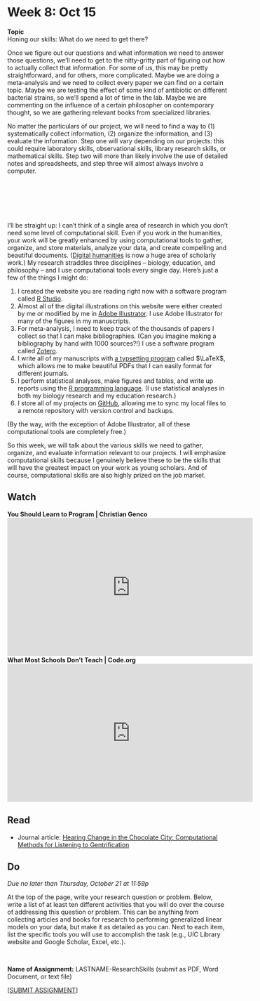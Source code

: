 # Week 8: Oct 15

<div class="boxed" id="center">
**Topic**  
Honing our skills: What do we need to get there?</div>

Once we figure out our questions and what information we need to answer those questions, we'll need to get to the nitty-gritty part of figuring out how to actually collect that information. For some of us, this may be pretty straightforward, and for others, more complicated. Maybe we are doing a meta-analysis and we need to collect every paper we can find on a certain topic. Maybe we are testing the effect of some kind of antibiotic on different bacterial strains, so we'll spend a lot of time in the lab. Maybe we are commenting on the influence of a certain philosopher on contemporary thought, so we are gathering relevant books from specialized libraries. 

No matter the particulars of our project, we will need to find a way to (1) systematically collect information, (2) organize the information, and (3) evaluate the information. Step one will vary depending on our projects: this could require laboratory skills, observational skills, library research skills, or mathematical skills. Step two will more than likely involve the use of detailed notes and spreadsheets, and step three will almost always involve a computer.

\

<div id="center">
<i style="color:thistle" class="fas fa-clipboard-list fa-3x"></i> \ \ \ <i style="color:gray" class="fas fa-arrow-right fa-3x"></i> \ \ \ <i style="color:rosybrown" class="fas fa-table fa-3x"></i> \ \ \ <i style="color:gray" class="fas fa-arrow-right fa-3x"></i>\ \ \ <i style="color:salmon" class="fas fa-laptop-code fa-3x"></i>
</div>

\

I'll be straight up: I can't think of a single area of research in which you don't need some level of computational skill. Even if you work in the humanities, your work will be greatly enhanced by using computational tools to gather, organize, and store materials, analyze your data, and create compelling and beautiful documents. ([Digital humanities](https://online-learning.harvard.edu/course/introduction-digital-humanities?delta=2) is now a huge area of scholarly work.) My research straddles three disciplines -- biology, education, and philosophy -- and I use computational tools every single day. Here's just a few of the things I might do:

1. I created the website you are reading right now with a software program called [R Studio](https://en.wikipedia.org/wiki/RStudio).
2. Almost all of the digital illustrations on this website were either created by me or modified by me in [Adobe Illustrator](https://en.wikipedia.org/wiki/Adobe_Illustrator). I use Adobe Illustrator for many of the figures in my manuscripts.
3. For meta-analysis, I need to keep track of the thousands of papers I collect so that I can make bibliographies. (Can you imagine making a bibliography by hand with 1000 sources?!) I use a software program called [Zotero](https://en.wikipedia.org/wiki/Zotero).
4. I write all of my manuscripts with [a typsetting program](https://en.wikipedia.org/wiki/LaTeX) called $\LaTeX$, which allows me to make beautiful PDFs that I can easily format for different journals.
5. I perform statistical analyses, make figures and tables, and write up reports using the [R programming language](https://en.wikipedia.org/wiki/R_(programming_language)). (I use statistical analyses in both my biology research and my education research.)
6. I store all of my projects on [GitHub](https://en.wikipedia.org/wiki/GitHub), allowing me to sync my local files to a remote repository with version control and backups.

(By the way, with the exception of Adobe Illustrator, all of these computational tools are completely free.)

So this week, we will talk about the various skills we need to gather, organize, and evaluate information relevant to our projects. I will emphasize computational skills because I genuinely believe these to be the skills that will have the greatest impact on your work as young scholars. And of course, computational skills are also highly prized on the job market.

## Watch 

**You Should Learn to Program | Christian Genco**  
<div class="youtube-video-container">
<iframe width="560" height="315" src="https://www.youtube.com/embed/xfBWk4nw440" title="YouTube video player" frameborder="0" allow="accelerometer; autoplay; clipboard-write; encrypted-media; gyroscope; picture-in-picture" allowfullscreen></iframe>
</div>

**What Most Schools Don't Teach | Code.org** 
<div class="youtube-video-container">
<iframe width="560" height="315" src="https://www.youtube.com/embed/nKIu9yen5nc" title="YouTube video player" frameborder="0" allow="accelerometer; autoplay; clipboard-write; encrypted-media; gyroscope; picture-in-picture" allowfullscreen></iframe>
</div>

## Read

+ Journal article: [Hearing Change in the Chocolate City: Computational Methods for Listening to Gentrification](https://uofi.box.com/s/4dkeyzyxtho78kv2vozvsbqo0pwheeay)

## Do

_Due no later than Thursday, October 21 at 11:59p_

At the top of the page, write your research question or problem. Below, write a list of at least ten different activities that you will do over the course of addressing this question or problem. This can be anything from collecting articles and books for research to performing generalized linear models on your data, but make it as detailed as you can. Next to each item, list the specific tools you will use to accomplish the task (e.g., UIC Library website and Google Scholar, Excel, etc.). 

\

**Name of Assignmemt:** LASTNAME-ResearchSkills (submit as PDF, Word Document, or text file)  

[[SUBMIT ASSIGNMENT](Assignm.fm5se02nmdodyogb@u.box.com)]